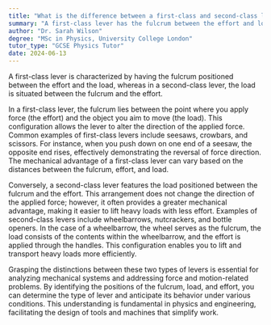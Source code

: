 ```yaml
---
title: "What is the difference between a first-class and second-class lever?"
summary: "A first-class lever has the fulcrum between the effort and load, whereas a second-class lever places the load between the fulcrum and the effort."
author: "Dr. Sarah Wilson"
degree: "MSc in Physics, University College London"
tutor_type: "GCSE Physics Tutor"
date: 2024-06-13
---
```


A first-class lever is characterized by having the fulcrum positioned between the effort and the load, whereas in a second-class lever, the load is situated between the fulcrum and the effort.

In a first-class lever, the fulcrum lies between the point where you apply force (the effort) and the object you aim to move (the load). This configuration allows the lever to alter the direction of the applied force. Common examples of first-class levers include seesaws, crowbars, and scissors. For instance, when you push down on one end of a seesaw, the opposite end rises, effectively demonstrating the reversal of force direction. The mechanical advantage of a first-class lever can vary based on the distances between the fulcrum, effort, and load.

Conversely, a second-class lever features the load positioned between the fulcrum and the effort. This arrangement does not change the direction of the applied force; however, it often provides a greater mechanical advantage, making it easier to lift heavy loads with less effort. Examples of second-class levers include wheelbarrows, nutcrackers, and bottle openers. In the case of a wheelbarrow, the wheel serves as the fulcrum, the load consists of the contents within the wheelbarrow, and the effort is applied through the handles. This configuration enables you to lift and transport heavy loads more efficiently.

Grasping the distinctions between these two types of levers is essential for analyzing mechanical systems and addressing force and motion-related problems. By identifying the positions of the fulcrum, load, and effort, you can determine the type of lever and anticipate its behavior under various conditions. This understanding is fundamental in physics and engineering, facilitating the design of tools and machines that simplify work.
    